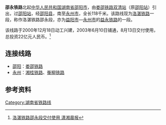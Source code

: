 '''邵永铁路'''北起[[中华人民共和国|中华人民共和国]][[湖南省|湖南省]][[邵阳市|邵阳市]]，由[[娄邵铁路|娄邵铁路]][[双清站|双清站]]（原[[邵阳站|邵阳站]]）引出，过[[邵阳站|邵阳站]]，经[[邵阳县|邵阳县]]，南至[[永州市|永州市]]，全长118千米。该路线现为[[洛湛铁路|洛湛铁路]]一段，称作洛湛铁路邵永段，亦为[[益阳市|益阳市]]—[[永州市|永州市]]的[[益永铁路|益永铁路]]的一段。

该线路于2000年12月18日动工兴建，2003年6月10日铺通，8月13日交付使用，总投资22亿元人民币。<ref>[http://www.xxcb.cn//show.asp?id=304898 洛湛铁路邵永段交付使用 潇湘晨报]{{dead link|date=2018年4月 |bot=InternetArchiveBot |fix-attempted=yes }}</ref>

==连接线路==
*[[邵阳|邵阳]]：[[娄邵铁路|娄邵铁路]]
*[[永州|永州]]：[[湘桂铁路|湘桂铁路]]、[[衡柳铁路|衡柳铁路]]

==参考资料==
{{reflist}}
{{洛湛铁路}}

[[Category:湖南省铁路线|Category:湖南省铁路线]]